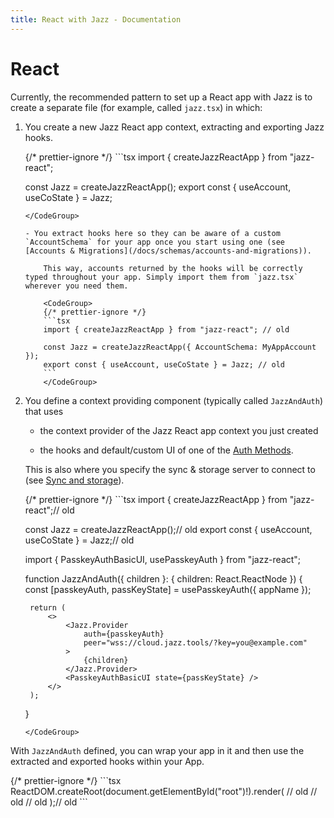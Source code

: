 ```yaml
---
title: React with Jazz - Documentation
---
```



# <span id="react">React</span>

Currently, the recommended pattern to set up a React app with Jazz is to create a separate file (for example, called `jazz.tsx`) in which:

1. You create a new Jazz React app context, extracting and exporting Jazz hooks.

    <CodeGroup>
    {/* prettier-ignore */}
    ```tsx
    import { createJazzReactApp } from "jazz-react";

    const Jazz = createJazzReactApp();
    export const { useAccount, useCoState } = Jazz;
    ```
    </CodeGroup>

    - You extract hooks here so they can be aware of a custom `AccountSchema` for your app once you start using one (see [Accounts & Migrations](/docs/schemas/accounts-and-migrations)).

        This way, accounts returned by the hooks will be correctly typed throughout your app. Simply import them from `jazz.tsx` wherever you need them.

        <CodeGroup>
        {/* prettier-ignore */}
        ```tsx
        import { createJazzReactApp } from "jazz-react"; // old

        const Jazz = createJazzReactApp({ AccountSchema: MyAppAccount });
        export const { useAccount, useCoState } = Jazz; // old
        ```
        </CodeGroup>

2. You define a context providing component (typically called `JazzAndAuth`) that uses

    - the context provider of the Jazz React app context you just created

    - the hooks and default/custom UI of one of the [Auth Methods](/docs/auth/auth-methods).

    This is also where you specify the sync & storage server to connect to (see [Sync and storage](/docs/sync-and-storage)).

    <CodeGroup>
    {/* prettier-ignore */}
    ```tsx
    import { createJazzReactApp } from "jazz-react";// old

    const Jazz = createJazzReactApp();// old
    export const { useAccount, useCoState } = Jazz;// old

    import { PasskeyAuthBasicUI, usePasskeyAuth } from "jazz-react";

    function JazzAndAuth({ children }: { children: React.ReactNode }) {
        const [passkeyAuth, passKeyState] = usePasskeyAuth({ appName });

        return (
            <>
                <Jazz.Provider
                    auth={passkeyAuth}
                    peer="wss://cloud.jazz.tools/?key=you@example.com"
                >
                    {children}
                </Jazz.Provider>
                <PasskeyAuthBasicUI state={passKeyState} />
            </>
        );
    }
    ```
    </CodeGroup>

With `JazzAndAuth` defined, you can wrap your app in it and then use the extracted and exported hooks within your App.

<CodeGroup>
{/* prettier-ignore */}
```tsx
ReactDOM.createRoot(document.getElementById("root")!).render( // old
    <React.StrictMode> // old
        <JazzAndAuth>
            <App />
        </JazzAndAuth>
    </React.StrictMode>// old
);// old
```
</CodeGroup>
